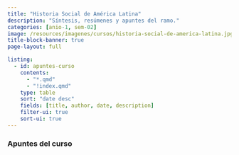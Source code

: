 ```yaml
---
title: "Historia Social de América Latina"
description: "Síntesis, resúmenes y apuntes del ramo."
categories: [anio-1, sem-02]
image: /resources/imagenes/cursos/historia-social-de-america-latina.jpg
title-block-banner: true
page-layout: full

listing:
  - id: apuntes-curso
    contents:
      - "*.qmd"
      - "!index.qmd"
    type: table
    sort: "date desc"
    fields: [title, author, date, description]
    filter-ui: true
    sort-ui: true
---
```


### Apuntes del curso
::: {#apuntes-curso}
:::

